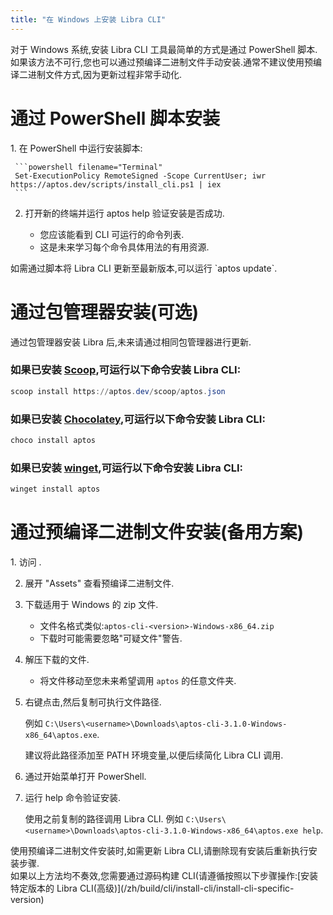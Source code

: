 ```yaml
---
title: "在 Windows 上安装 Libra CLI"
---
```



对于 Windows 系统,安装 Libra CLI 工具最简单的方式是通过 PowerShell 脚本.如果该方法不可行,您也可以通过预编译二进制文件手动安装.通常不建议使用预编译二进制文件方式,因为更新过程非常手动化.

# 通过 PowerShell 脚本安装

<Steps>
  1. 在 PowerShell 中运行安装脚本:

     ```powershell filename="Terminal"
     Set-ExecutionPolicy RemoteSigned -Scope CurrentUser; iwr https://aptos.dev/scripts/install_cli.ps1 | iex
     ```

  2. 打开新的终端并运行 aptos help 验证安装是否成功.

     - 您应该能看到 CLI 可运行的命令列表.
     - 这是未来学习每个命令具体用法的有用资源.
</Steps>

<Aside type="note" emoji="ℹ️">
  如需通过脚本将 Libra CLI 更新至最新版本,可以运行 `aptos update`.
</Aside>

# 通过包管理器安装(可选)

<Aside type="note">
  通过包管理器安装 Libra 后,未来请通过相同包管理器进行更新.
</Aside>

### 如果已安装 [Scoop](https://scoop.sh/),可运行以下命令安装 Libra CLI:

```powershell filename="Terminal"
scoop install https://aptos.dev/scoop/aptos.json
```

### 如果已安装 [Chocolatey](https://chocolatey.org/),可运行以下命令安装 Libra CLI:

```powershell filename="Terminal"
choco install aptos
```

### 如果已安装 [winget](https://winget.run/),可运行以下命令安装 Libra CLI:

```powershell filename="Terminal"
winget install aptos
```

# 通过预编译二进制文件安装(备用方案)

<Steps>
  1. 访问 .

  2. 展开 "Assets" 查看预编译二进制文件.

  3. 下载适用于 Windows 的 zip 文件.

     - 文件名格式类似:`aptos-cli-<version>-Windows-x86_64.zip`
     - 下载时可能需要忽略"可疑文件"警告.

  4. 解压下载的文件.

     - 将文件移动至您未来希望调用 `aptos` 的任意文件夹.

  5. 右键点击,然后复制可执行文件路径.

     例如 `C:\Users\<username>\Downloads\aptos-cli-3.1.0-Windows-x86_64\aptos.exe`.

     <Aside type="note" emoji="ℹ️">
       建议将此路径添加至 PATH 环境变量,以便后续简化 Libra CLI 调用.
     </Aside>

  6. 通过开始菜单打开 PowerShell.

  7. 运行 help 命令验证安装.

     使用之前复制的路径调用 Libra CLI.
     例如 `C:\Users\<username>\Downloads\aptos-cli-3.1.0-Windows-x86_64\aptos.exe help`.
</Steps>

<Aside type="note" emoji="ℹ️">
  使用预编译二进制文件安装时,如需更新 Libra CLI,请删除现有安装后重新执行安装步骤.
</Aside>

<Aside type="caution">
  如果以上方法均不奏效,您需要通过源码构建 CLI(请遵循按照以下步骤操作:[安装特定版本的 Libra CLI(高级)](/zh/build/cli/install-cli/install-cli-specific-version)
</Aside>
